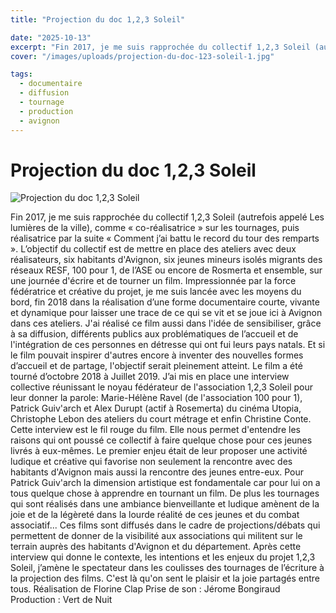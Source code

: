 ```yaml
---
title: "Projection du doc 1,2,3 Soleil"

date: "2025-10-13"
excerpt: "Fin 2017, je me suis rapprochée du collectif 1,2,3 Soleil (autrefois appelé Les lumières de la ville), comme « co-réalisatrice » sur les tournages, pu..."
cover: "/images/uploads/projection-du-doc-123-soleil-1.jpg"

tags:
  - documentaire
  - diffusion
  - tournage
  - production
  - avignon
---
```


# Projection du doc 1,2,3 Soleil



![Projection du doc 1,2,3 Soleil](/images/uploads/projection-du-doc-123-soleil-1.jpg)

Fin 2017, je me suis rapprochée du collectif 1,2,3 Soleil (autrefois appelé Les lumières de la ville), comme « co-réalisatrice » sur les tournages, puis réalisatrice par la suite « Comment j’ai battu le record du tour des remparts ». L’objectif du collectif est de mettre en place des ateliers avec deux réalisateurs, six habitants d'Avignon, six jeunes mineurs isolés migrants des réseaux RESF, 100 pour 1, de l’ASE ou encore de Rosmerta et ensemble, sur une journée d'écrire et de tourner un film. Impressionnée par la force fédératrice et créative du projet, je me suis lancée avec les moyens du bord, fin 2018 dans la réalisation d’une forme documentaire courte, vivante et dynamique pour laisser une trace de ce qui se vit et se joue ici à Avignon dans ces ateliers. J'ai réalisé ce film aussi dans l'idée de sensibiliser, grâce à sa diffusion, différents publics aux problématiques de l’accueil et de l'intégration de ces personnes en détresse qui ont fui leurs pays natals. Et si le film pouvait inspirer d'autres encore à inventer des nouvelles formes d’accueil et de partage, l'objectif serait pleinement atteint. Le film a été tourné d’octobre 2018 à Juillet 2019. J’ai mis en place une interview collective réunissant le noyau fédérateur de l'association 1,2,3 Soleil pour leur donner la parole: Marie-Hélène Ravel (de l'association 100 pour 1), Patrick Guiv'arch et Alex Durupt (actif à Rosemerta) du cinéma Utopia, Christophe Lebon des ateliers du court métrage et enfin Christine Conte. Cette interview est le fil rouge du film. Elle nous permet d'entendre les raisons qui ont poussé ce collectif à faire quelque chose pour ces jeunes livrés à eux-mêmes. Le premier enjeu était de leur proposer une activité ludique et créative qui favorise non seulement la rencontre avec des habitants d'Avignon mais aussi la rencontre des jeunes entre-eux. Pour Patrick Guiv'arch la dimension artistique est fondamentale car pour lui on a tous quelque chose à apprendre en tournant un film. De plus les tournages qui sont réalisés dans une ambiance bienveillante et ludique amènent de la joie et de la légèreté dans la lourde réalité de ces jeunes et du combat associatif... Ces films sont diffusés dans le cadre de projections/débats qui permettent de donner de la visibilité aux associations qui militent sur le terrain auprès des habitants d'Avignon et du département. Après cette interview qui donne le contexte, les intentions et les enjeux du projet 1,2,3 Soleil, j’amène le spectateur dans les coulisses des tournages de l’écriture à la projection des films. C'est là qu'on sent le plaisir et la joie partagés entre tous. Réalisation de Florine Clap Prise de son : Jérome Bongiraud Production : Vert de Nuit
